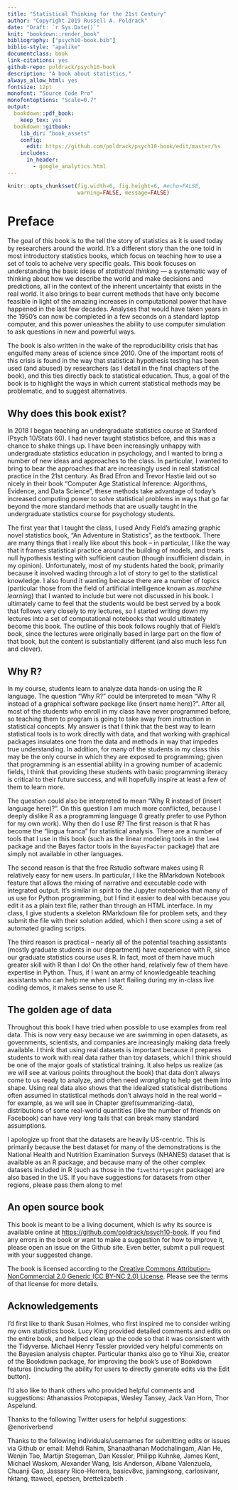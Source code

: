 ```yaml
---
title: "Statistical Thinking for the 21st Century"
author: "Copyright 2019 Russell A. Poldrack"
date: "Draft: `r Sys.Date()`"
knit: "bookdown::render_book"
bibliography: ["psych10-book.bib"]
biblio-style: "apalike"
documentclass: book
link-citations: yes
github-repo: poldrack/psych10-book
description: "A book about statistics."
always_allow_html: yes
fontsize: 12pt
monofont: "Source Code Pro"
monofontoptions: "Scale=0.7"
output:
  bookdown::pdf_book:
    keep_tex: yes
  bookdown::gitbook:
    lib_dir: "book_assets"
    config:
      edit: https://github.com/poldrack/psych10-book/edit/master/%s
    includes:
      in_header:
        - google_analytics.html
---
```


```r
knitr::opts_chunk$set(fig.width=6, fig.height=6, #echo=FALSE, 
                      warning=FALSE, message=FALSE)
```

# Preface {-}

The goal of this book is to the tell the story of statistics as it is used today by researchers around the world.  It's a different story than the one told in most introductory statistics books, which focus on teaching how to use a set of tools to acheive very specific goals.  This book focuses on understanding the basic ideas of *statistical thinking* --- a systematic way of thinking about how we describe the world and make decisions and predictions, all in the context of the inherent uncertainty that exists in the real world. It also brings to bear current methods that have only become feasible in light of the amazing increases in computational power that have happened in the last few decades. Analyses that would have taken years in the 1950's can now be completed in a few seconds on a standard laptop computer, and this power unleashes the ability to use computer simulation to ask questions in new and powerful ways.  

The book is also written in the wake of the reproducibility crisis that has engulfed many areas of science since 2010.  One of the important roots of this crisis is found in the way that statistical hypothesis testing has been used (and abused) by researchers (as I detail in the final chapters of the book), and this ties directly back to statistical education.  Thus, a goal of the book is to highlight the ways in which current statistical methods may be problematic, and to suggest alternatives.

## Why does this book exist?

In 2018 I began teaching an undergraduate statistics course at Stanford (Psych 10/Stats 60).  I had never taught statistics before, and this was a chance to shake things up.  I have been increasingly unhappy with undergraduate statistics education in psychology, and I wanted to bring a number of new ideas and approaches to the class.  In particular, I wanted to bring to bear the approaches that are increasingly used in real statistical practice in the 21st century.  As Brad Efron and Trevor Hastie laid out so nicely in their book "Computer Age Statistical Inference: Algorithms, Evidence, and Data Science", these methods take advantage of today's increased computing power to solve statistical problems in ways that go far beyond the more standard methods that are usually taught in the undergraduate statistics course for psychology students.

The first year that I taught the class, I used Andy Field's amazing graphic novel statistics book, "An Adventure in Statistics", as the textbook.  There are many things that I really like about this book -- in particular, I like the way that it frames statistical practice around the building of models, and treats null hypothesis testing with sufficient caution (though insufficient disdain, in my opinion). Unfortunately, most of my students hated the book, primarily because it involved wading through a lot of story to get to the statistical knowledge.  I also found it wanting because there are a number of topics (particular those from the field of artificial intelligence known as *machine learning*) that I wanted to include but were not discussed in his book.  I ultimately came to feel that the students would be best served by a book that follows very closely to my lectures, so I started writing down my lectures into a set of computational notebooks that would ultimately become this book.  The outline of this book follows roughly that of Field's book, since the lectures were originally based in large part on the flow of that book, but the content is substantially different (and also much less fun and clever).


## Why R?

In my course, students learn to analyze data hands-on using the R language.  The question "Why R?" could be interpreted to mean "Why R instead of a graphical software package like (insert name here)?".  After all, most of the students who enroll in my class have never programmed before, so teaching them to program is going to take away from instruction in statistical concepts.  My answer is that I think that the best way to learn statistical tools is to work directly with data, and that working with graphical packages insulates one from the data and methods in way that impedes true understanding.  In addition, for many of the students in my class this may be the only course in which they are exposed to programming; given that programming is an essential ability in a growing number of academic fields, I think that providing these students with basic programming literacy is critical to their future success, and will hopefully inspire at least a few of them to learn more.

The question could also be interpreted to mean "Why R instead of (insert language here)?".  On this question I am much more conflicted, because I deeply dislike R as a programming language (I greatly prefer to use Python for my own work).  Why then do I use R? The first reason is that R has become the "lingua franca" for statistical analysis.  There are a number of tools that I use in this book (such as the linear modeling tools in the `lme4` package and the Bayes factor tools in the `BayesFactor` package) that are simply not available in other languages. 

The second reason is that the free Rstudio software makes using R relatively easy for new users.  In particular, I like the RMarkdown Notebook feature that allows the mixing of narrative and executable code with integrated output.  It's similar in spirit to the Jupyter notebooks that many of us use for Python programming, but I find it easier to deal with because you edit it as a plain text file, rather than through an HTML interface.  In my class, I give students a skeleton RMarkdown file for problem sets, and they submit the file with their solution added, which I then score using a set of automated grading scripts. 

The third reason is practical -- nearly all of the potential teaching assistants (mostly graduate students in our department) have experience with R, since our graduate statistics course uses R.  In fact, most of them have much greater skill with R than I do!  On the other hand, relatively few of them have expertise in Python.  Thus, if I want an army of knowledgeable teaching assistants who can help me when I start flailing during my in-class live coding demos, it makes sense to use R. 

## The golden age of data

Throughout this book I have tried when possible to use examples from real data.  This is now very easy because we are swimming in open datasets, as governments, scientists, and companies are increasingly making data freely available.  I think that using real datasets is important because it prepares students to work with real data rather than toy datasets, which I think should be one of the major goals of statistical training. It also helps us realize (as we will see at various points throughout the book) that data don't always come to us ready to analyze, and often need *wrangling* to help get them into shape.  Using real data also shows that the idealized statistical distributions often assumed in statistical methods don't always hold in the real world -- for example, as we will see in Chapter \@ref(summarizing-data), distributions of some real-world quantities (like the number of friends on Facebook) can have very long tails that can break many standard assumptions.  

I apologize up front that the datasets are heavily US-centric.  This is primarily because the best dataset for many of the demonstrations is the National Health and Nutrition Examination Surveys (NHANES) dataset that is available as an R package, and because many of the other complex datasets included in R (such as those in the `fivethirtyeight` package) are also based in the US.  If you have suggestions for datasets from other regions, please pass them along to me!

## An open source book

This book is meant to be a living document, which is why its source is available online at [https://github.com/poldrack/psych10-book](https://github.com/poldrack/psych10-book).  If you find any errors in the book or want to make a suggestion for how to improve it, please open an issue on the Github site. Even better, submit a pull request with your suggested change.  

The book is licensed according to the [Creative Commons Attribution-NonCommercial 2.0 Generic (CC BY-NC 2.0) License](https://creativecommons.org/licenses/by-nc/2.0/).  Please see the terms of that license for more details.

## Acknowledgements

I'd first like to thank Susan Holmes, who first inspired me to consider writing my own statistics book.  Lucy King provided detailed comments and edits on the entire book, and helped clean up the code so that it was consistent with the Tidyverse.  Michael Henry Tessler provided very helpful comments on the Bayesian analysis chapter. Particular thanks also go to Yihui Xie, creator of the Bookdown package, for improving the book's use of Bookdown features (including the ability for users to directly generate edits via the Edit button).  

I'd also like to thank others who provided helpful comments and suggestions: Athanassios Protopapas, Wesley Tansey, Jack Van Horn, Thor Aspelund.

Thanks to the following Twitter users for helpful suggestions: \@enoriverbend

Thanks to the following individuals/usernames for submitting edits or issues via Github or email: Mehdi Rahim, Shanaathanan Modchalingam, Alan He, Wenjin Tao,  Martijn Stegeman, Dan Kessler, Philipp Kuhnke, James Kent, Michael Waskom, Alexander Wang, Isis Anderson, Albane Valenzuela, Chuanji Gao, Jassary Rico-Herrera, basicv8vc, jiamingkong, carlosivanr, hktang, ttaweel, epetsen, brettelizabeth .
